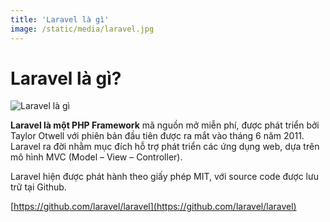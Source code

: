 ```yaml
---
title: 'Laravel là gì'
image: /static/media/laravel.jpg
---
```


# Laravel là gì?

![Laravel là gì](/static/media/laravel.jpg)

**Laravel là một PHP Framework** mã nguồn mở miễn phí, được phát triển bởi Taylor Otwell với phiên bản đầu tiên được ra mắt vào tháng 6 năm 2011. Laravel ra đời nhằm mục đích hỗ trợ phát triển các ứng dụng web, dựa trên mô hình MVC (Model – View – Controller).

Laravel hiện được phát hành theo giấy phép MIT, với source code được lưu trữ tại Github.

[https://github.com/laravel/laravel](https://github.com/laravel/laravel)
